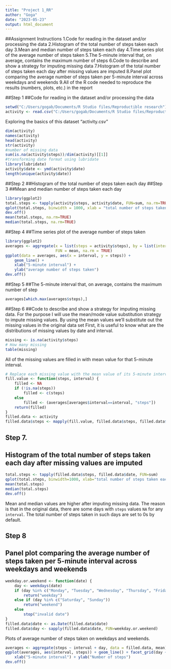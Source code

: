 ---
title: "Project 1_RR"
author: "Goga"
date: "2023-05-23"
output: html_document
---
##Assignment Instructions
1.Code for reading in the dataset and/or processing the data
2.Histogram of the total number of steps taken each day
3.Mean and median number of steps taken each day
4.Time series plot of the average number of steps taken
5.The 5-minute interval that, on average, contains the maximum number of steps
6.Code to describe and show a strategy for imputing missing data
7.Histogram of the total number of steps taken each day after missing values are imputed
8.Panel plot comparing the average number of steps taken per 5-minute interval across weekdays and weekends
9.All of the R code needed to reproduce the results (numbers, plots, etc.) in the report

##Step 1
##Code for reading in the dataset and/or processing the data
```{r, echo = TRUE}
setwd("C:/Users/gogab/Documents/R Studio files/Reproductible research")
activity <- read.csv("C:/Users/gogab/Documents/R Studio files/Reproductible research/repdata_data_activity/activity.csv")
```

Exploring the basics of this dataset "activity.csv"
```{r}
dim(activity)
names(activity)
head(activity)
str(activity)
#number of missing data
sum(is.na(activity$steps))/dim(activity)[[1]]
#transforming date format using lubridate
library(lubridate)
activity$date <- ymd(activity$date)
length(unique(activity$date))
```
##Step 2
##Histogram of the total number of steps taken each day
##Step 3
##Mean and median number of steps taken each day
```{r, echo = TRUE}
library(ggplot2)
total.steps <- tapply(activity$steps, activity$date, FUN=sum, na.rm=TRUE)
qplot(total.steps, binwidth = 1000, xlab = "total number of steps taken each day")
dev.off()
mean(total.steps, na.rm=TRUE)
median(total.steps, na.rm=TRUE)
```

##Step 4
##Time series plot of the average number of steps taken
```{r, echo = TRUE}
library(ggplot2)
averages <- aggregate(x = list(steps = activity$steps), by = list(interval = activity$interval),
                      FUN = mean, na.rm = TRUE)
ggplot(data = averages, aes(x = interval, y = steps)) +
    geom_line() +
    xlab("5-minute interval") +
    ylab("average number of steps taken")
dev.off()
```

##Step 5
##The 5-minute interval that, on average, contains the maximum number of step
```{r, echo = TRUE}
averages[which.max(averages$steps),]
```


##Step 6
##Code to describe and show a strategy for imputing missing data.
For the purpose I will use the mean/mode value substitution strategy to impute missing values. By using the mean values we'll substitute out the missing values in the original data set
First, it is useful to know what are the distributions of missing values by date and interval.
```{r how_many_missing}
missing <- is.na(activity$steps)
# How many missing
table(missing)
```

All of the missing values are filled in with mean value for that 5-minute
interval.

```{r}
# Replace each missing value with the mean value of its 5-minute interval
fill.value <- function(steps, interval) {
    filled <- NA
    if (!is.na(steps))
        filled <- c(steps)
    else
        filled <- (averages[averages$interval==interval, "steps"])
    return(filled)
}
filled.data <- activity
filled.data$steps <- mapply(fill.value, filled.data$steps, filled.data$interval)
```
## Step 7.
## Histogram of the total number of steps taken each day after missing values are imputed

```{r}
total.steps <- tapply(filled.data$steps, filled.data$date, FUN=sum)
qplot(total.steps, binwidth=1000, xlab="total number of steps taken each day")
mean(total.steps)
median(total.steps)
dev.off()
```

Mean and median values are higher after imputing missing data. The reason is that in the original data, there are some days with `steps` values `NA` for any `interval`. The total number of steps taken in such days are set to 0s by default. 

## Step 8
## Panel plot comparing the average number of steps taken per 5-minute interval across weekdays and weekends
```{r}
weekday.or.weekend <- function(date) {
    day <- weekdays(date)
    if (day %in% c("Monday", "Tuesday", "Wednesday", "Thursday", "Friday"))
        return("weekday")
    else if (day %in% c("Saturday", "Sunday"))
        return("weekend")
    else
        stop("invalid date")
}
filled.data$date <- as.Date(filled.data$date)
filled.data$day <- sapply(filled.data$date, FUN=weekday.or.weekend)
```
Plots of average number of steps taken on weekdays and weekends.
```{r}
averages <- aggregate(steps ~ interval + day, data = filled.data, mean)
ggplot(averages, aes(interval, steps)) + geom_line() + facet_grid(day ~ .) +
    xlab("5-minute interval") + ylab("Number of steps")
dev.off()
```
